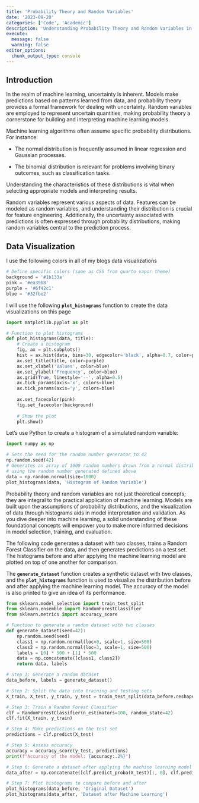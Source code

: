 ---
title: 'Probability Theory and Random Variables'
date: '2023-09-20'
categories: ['Code', 'Academic']
description: 'Understanding Probability Theory and Random Variables in the Context of Machine Learning'
execute: 
  message: false
  warning: false
editor_options: 
  chunk_output_type: console
---

## Introduction

In the realm of machine learning, uncertainty is inherent. Models make predictions based on patterns learned from data, and probability theory provides a formal framework for dealing with uncertainty. Random variables are employed to represent uncertain quantities, making probability theory a cornerstone for building and interpreting machine learning models.

Machine learning algorithms often assume specific probability distributions. For instance:

-   The normal distribution is frequently assumed in linear regression and Gaussian processes.

-   The binomial distribution is relevant for problems involving binary outcomes, such as classification tasks.

Understanding the characteristics of these distributions is vital when selecting appropriate models and interpreting results.

Random variables represent various aspects of data. Features can be modeled as random variables, and understanding their distribution is crucial for feature engineering. Additionally, the uncertainty associated with predictions is often expressed through probability distributions, making random variables central to the prediction process.

## Data Visualization

I use the following colors in all of my blogs data visualizations

```{python}
# Define specific colors (same as CSS from quarto vapor theme)
background = '#1b133a'
pink = '#ea39b8'
purple = '#6f42c1'
blue = '#32fbe2'
```

I will use the following **`plot_histograms`** function to create the data visualizations on this page

```{python}
import matplotlib.pyplot as plt

# Function to plot histograms
def plot_histograms(data, title):
    # Create a histogram
    fig, ax = plt.subplots()
    hist = ax.hist(data, bins=30, edgecolor='black', alpha=0.7, color=purple, ec=blue)
    ax.set_title(title, color=purple)
    ax.set_xlabel('Values', color=blue)
    ax.set_ylabel('Frequency', color=blue)
    ax.grid(True, linestyle='--', alpha=0.5)
    ax.tick_params(axis='x', colors=blue)
    ax.tick_params(axis='y', colors=blue)
    
    ax.set_facecolor(pink)
    fig.set_facecolor(background)
    
    # Show the plot
    plt.show()
```

Let's use Python to create a histogram of a simulated random variable:

```{python}
import numpy as np

# Sets the seed for the random number generator to 42
np.random.seed(42)
# Generates an array of 1000 random numbers drawn from a normal distribution
# using the random number generated defined above
data = np.random.normal(size=1000)
plot_histograms(data, 'Histogram of Random Variable')
```

Probability theory and random variables are not just theoretical concepts; they are integral to the practical application of machine learning. Models are built upon the assumptions of probability distributions, and the visualization of data through histograms aids in model interpretation and validation. As you dive deeper into machine learning, a solid understanding of these foundational concepts will empower you to make more informed decisions in model selection, training, and evaluation.

The following code generates a dataset with two classes, trains a Random Forest Classifier on the data, and then generates predictions on a test set. The histograms before and after applying the machine learning model are plotted on top of one another for comparison.

The **`generate_dataset`** function creates a synthetic dataset with two classes, and the **`plot_histograms`** function is used to visualize the distribution before and after applying the machine learning model. The accuracy of the model is also printed to give an idea of its performance.

```{python}
from sklearn.model_selection import train_test_split
from sklearn.ensemble import RandomForestClassifier
from sklearn.metrics import accuracy_score

# Function to generate a random dataset with two classes
def generate_dataset(seed=42):
    np.random.seed(seed)
    class1 = np.random.normal(loc=0, scale=1, size=500)
    class2 = np.random.normal(loc=3, scale=1, size=500)
    labels = [0] * 500 + [1] * 500
    data = np.concatenate([class1, class2])
    return data, labels

# Step 1: Generate a random dataset
data_before, labels = generate_dataset()

# Step 2: Split the data into training and testing sets
X_train, X_test, y_train, y_test = train_test_split(data_before.reshape(-1, 1), labels, test_size=0.2, random_state=42)

# Step 3: Train a Random Forest Classifier
clf = RandomForestClassifier(n_estimators=100, random_state=42)
clf.fit(X_train, y_train)

# Step 4: Make predictions on the test set
predictions = clf.predict(X_test)

# Step 5: Assess accuracy
accuracy = accuracy_score(y_test, predictions)
print(f"Accuracy of the model: {accuracy:.2%}")

# Step 6: Generate a dataset after applying the machine learning model
data_after = np.concatenate([clf.predict_proba(X_test)[:, 0], clf.predict_proba(X_test)[:, 1]])

# Step 7: Plot histograms to compare before and after
plot_histograms(data_before, 'Original Dataset')
plot_histograms(data_after, 'Dataset after Machine Learning')
```